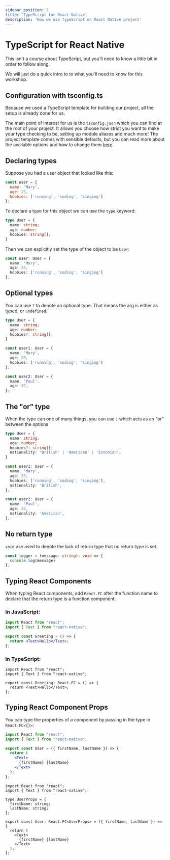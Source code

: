 ```yaml
---
sidebar_position: 2
title: 'TypeScript for React Native'
description: 'How we use TypeScript on React Native project'
---
```


# TypeScript for React Native

This isn't a course about TypeScript, but you'll need to know a little bit in order to follow along.

We will just do a quick intro to to what you'll need to know for this workshop.

## Configuration with tsconfig.ts

Because we used a TypeScript template for building our project, all the setup is already done for us.

The main point of interest for us is the `tsconfig.json` which you can find at the root of your project. It allows you choose how strict you want to make your type checking to be, setting up module aliases and much more! The project template comes with sensible defaults, but you can read more about the available options and how to change them [here](https://www.typescriptlang.org/tsconfig).

## Declaring types

Suppose you had a user object that looked like this:

```js
const user = {
  name: 'Mary',
  age: 25,
  hobbies: ['running', 'coding', 'singing']
};
```

To declare a type for this object we can use the `type` keyword:

```ts
type User = {
  name: string;
  age: number;
  hobbies: string[];
}
```

Then we can explicitly set the type of the object to be `User`:

```ts
const user: User = {
  name: 'Mary',
  age: 25,
  hobbies: ['running', 'coding', 'singing']
};
```

## Optional types

You can use `?` to denote an optional type. That means the arg is either as typed, or `undefined`.

```ts
type User = {
  name: string;
  age: number;
  hobbies?: string[];
}

const user1: User = {
  name: 'Mary',
  age: 25,
  hobbies: ['running', 'coding', 'singing']
};

const user2: User = {
  name: 'Paul',
  age: 32,
};
```

## The "or" type

When the type can one of many things, you can use `|` which acts as an "or" between the options

```ts
type User = {
  name: string;
  age: number;
  hobbies?: string[];
  nationality: 'British' | 'American' | 'Estonian';
}

const user1: User = {
  name: 'Mary',
  age: 25,
  hobbies: ['running', 'coding', 'singing'],
  nationality: 'British',
};

const user2: User = {
  name: 'Paul',
  age: 32,
  nationality: 'American',
};
```

## No return type

`void` use used to denote the lack of return type that no return type is set.

```ts
const logger = (message: string): void => {
  console.log(message)
};
```

## Typing React Components

When typing React components, add `React.FC` after the function name to declare that the return type is a function component.

### In JavaScript:

```jsx title="Greeting.jsx"
import React from "react";
import { Text } from "react-native";

export const Greeting = () => {
  return <Text>Hello</Text>;
};
```

### In TypeScript:

```tsx title="Greeting.tsx"
import React from "react";
import { Text } from "react-native";

export const Greeting: React.FC = () => {
  return <Text>Hello</Text>;
};
```

## Typing React Component Props

You can type the properties of a component by passing in the type in `React.FC<{}>`:

```jsx title="User.jsx"
import React from "react";
import { Text } from "react-native";

export const User = ({ firstName, lastName }) => {
  return (
    <Text>
      {firstName} {lastName}
    </Text>
  );
};
```

```tsx title="User.tsx"
import React from "react";
import { Text } from "react-native";

type UserProps = {
  firstName: string;
  lastName: string;
};

export const User: React.FC<UserProps> = ({ firstName, lastName }) => {
  return (
    <Text>
      {firstName} {lastName}
    </Text>
  );
};
```
